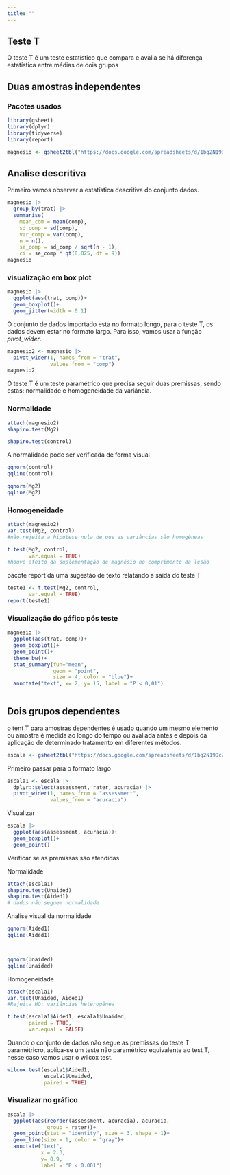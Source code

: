 ```yaml
---
title: ""
---
```


## Teste T

O teste T é um teste estatístico que compara e avalia se há diferença estatística entre médias de dois grupos

## Duas amostras independentes

### Pacotes usados
```r
library(gsheet)
library(dplyr)
library(tidyverse)
library(report)
```

```r
magnesio <- gsheet2tbl("https://docs.google.com/spreadsheets/d/1bq2N19DcZdtax2fQW9OHSGMR0X2__Z9T/edit#gid=983033137")
```

## Analise descritiva

Primeiro vamos observar a estatística descritiva do conjunto dados.

```r
magnesio |> 
  group_by(trat) |> 
  summarise(
    mean_com = mean(comp),
    sd_comp = sd(comp),
    var_comp = var(comp),
    n = n(),
    se_comp = sd_comp / sqrt(n - 1),
    ci = se_comp * qt(0,025, df = 9))
magnesio
```

### visualização em box plot

```r
magnesio |> 
  ggplot(aes(trat, comp))+
  geom_boxplot()+
  geom_jitter(width = 0.1)
```

O conjunto de dados importado esta no formato longo, para o teste T, os dados devem estar no formato largo. Para isso, vamos usar a função *pivot_wider*.

```r
magnesio2 <- magnesio |> 
  pivot_wider(1, names_from = "trat",
              values_from = "comp")
magnesio2
```

O teste T é um teste paramétrico que precisa seguir duas premissas, sendo estas: normalidade e homogeneidade da variância.

### Normalidade

```r
attach(magnesio2)
shapiro.test(Mg2)

```

```r
shapiro.test(control)
```

A normalidade pode ser verificada de forma visual

```r
qqnorm(control)
qqline(control)

qqnorm(Mg2)
qqline(Mg2)

```

### Homogeneidade

```r
attach(magnesio2)
var.test(Mg2, control)
#não rejeita a hipotese nula de que as variâncias são homogêneas
```

```r
t.test(Mg2, control,
       var.equal = TRUE)
#houve efeito da suplementação de magnésio no comprimento da lesão
```

pacote report da uma sugestão de texto relatando a saída do teste T

```r
teste1 <- t.test(Mg2, control,
       var.equal = TRUE)
report(teste1)
```

### Visualização do gáfico pós teste

```r
magnesio |> 
  ggplot(aes(trat, comp))+
  geom_boxplot()+
  geom_point()+
  theme_bw()+
  stat_summary(fun="mean",
               geom = "point", 
               size = 4, color = "blue")+
  annotate("text", x= 2, y= 15, label = "P < 0,01")
  
```

## Dois grupos dependentes

o tent T para amostras dependentes é usado quando um mesmo elemento ou amostra é medida ao longo do tempo ou avaliada antes e depois da aplicação de determinado tratamento em diferentes métodos.

```r
escala <- gsheet2tbl("https://docs.google.com/spreadsheets/d/1bq2N19DcZdtax2fQW9OHSGMR0X2__Z9T/edit#gid=1729131173")
```

Primeiro passar para o formato largo

```r
escala1 <- escala |> 
  dplyr::select(assessment, rater, acuracia) |> 
  pivot_wider(1, names_from = "assessment",
              values_from = "acuracia")
```

Visualizar

```r
escala |>
  ggplot(aes(assessment, acuracia))+
  geom_boxplot()+
  geom_point()
```

Verificar se as premissas são atendidas

Normalidade

```r
attach(escala1)
shapiro.test(Unaided)
shapiro.test(Aided1)
# dados não seguem normalidade
```

Analise visual da normalidade

```r
qqnorm(Aided1)
qqline(Aided1)



qqnorm(Unaided)
qqline(Unaided)

```

Homogeneidade

```r
attach(escala1)
var.test(Unaided, Aided1)
#Rejeita HO: variâncias heterogênea
```

```r
t.test(escala1$Aided1, escala1$Unaided,
       paired = TRUE,
       var.equal = FALSE)
```

Quando o conjunto de dados não segue as premissas do teste T paramétricro, aplica-se um teste não paramétrico equivalente ao test T, nesse caso vamos usar o wilcox test.

```r
wilcox.test(escala1$Aided1, 
            escala1$Unaided, 
            paired = TRUE)

```

### Visualizar no gráfico

```r
escala |> 
  ggplot(aes(reorder(assessment, acuracia), acuracia,
             group = rater))+
  geom_point(stat = "identity", size = 3, shape = 1)+
  geom_line(size = 1, color = "gray")+
  annotate("text",
           x = 2.3,
           y= 0.9,
           label = "P < 0.001")
```
